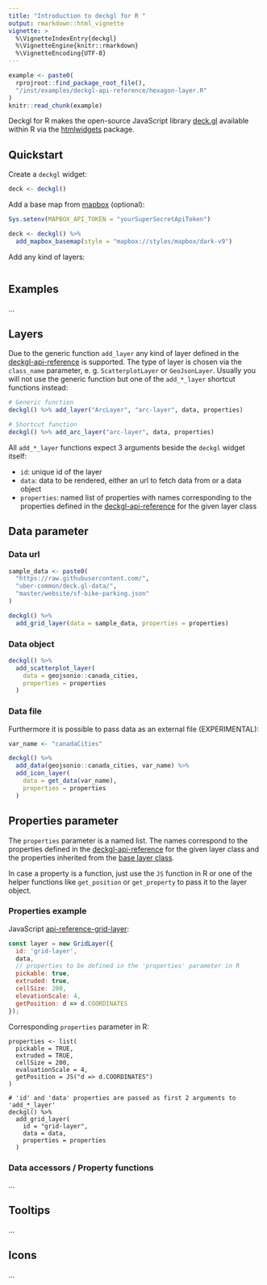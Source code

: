 ```yaml
---
title: "Introduction to deckgl for R "
output: rmarkdown::html_vignette
vignette: >
  %\VignetteIndexEntry{deckgl}
  %\VignetteEngine{knitr::rmarkdown}
  %\VignetteEncoding{UTF-8}
---
```


```r
example <- paste0(
  rprojroot::find_package_root_file(),
  "/inst/examples/deckgl-api-reference/hexagon-layer.R"
)
knitr::read_chunk(example)
```

Deckgl for R makes the open-source JavaScript library [deck.gl](https://deck.gl/) available within R via the [htmlwidgets](https://www.htmlwidgets.org/) package. 

## Quickstart

Create a `deckgl` widget:

```r
deck <- deckgl()
```

Add a base map from [mapbox](https://www.mapbox.com/) (optional):

```r
Sys.setenv(MAPBOX_API_TOKEN = "yourSuperSecretApiToken")

deck <- deckgl() %>%
  add_mapbox_basemap(style = "mapbox://styles/mapbox/dark-v9")
```

Add any kind of layers:

```r
```

## Examples

...

## Layers

Due to the generic function `add_layer` any kind of layer defined in the [deckgl-api-reference](https://deck.gl/#/documentation/deckgl-api-reference) is supported. The type of layer is chosen via the `class_name` parameter, e. g. `ScatterplotLayer` or `GeoJsonLayer`. Usually you will not use the generic function but one of the `add_*_layer` shortcut functions instead:

```r
# Generic function
deckgl() %>% add_layer("ArcLayer", "arc-layer", data, properties)

# Shortcut function
deckgl() %>% add_arc_layer("arc-layer", data, properties)
```

All `add_*_layer` functions expect 3 arguments beside the `deckgl` widget itself: 

* `id`: unique id of the layer
* `data`: data to be rendered, either an url to fetch data from or a data object
* `properties`: named list of properties with names corresponding to the properties defined in the [deckgl-api-reference](http://deck.gl/#/documentation/deckgl-api-reference/) for the given layer class

## Data parameter

### Data url

```r
sample_data <- paste0(
  "https://raw.githubusercontent.com/",
  "uber-common/deck.gl-data/",
  "master/website/sf-bike-parking.json"
)

deckgl() %>%
  add_grid_layer(data = sample_data, properties = properties)
```

### Data object

```r
deckgl() %>%
  add_scatterplot_layer(
    data = geojsonio::canada_cities,
    properties = properties
  )
```

### Data file

Furthermore it is possible to pass data as an external file (EXPERIMENTAL):

```r
var_name <- "canadaCities"

deckgl() %>%
  add_data(geojsonio::canada_cities, var_name) %>%
  add_icon_layer(
    data = get_data(var_name),
    properties = properties
  )
```

## Properties parameter

The `properties` parameter is a named list. The names correspond to the properties defined
in the [deckgl-api-reference](http://deck.gl/#/documentation/deckgl-api-reference/) for the given layer class and the properties inherited from the [base layer class](http://deck.gl/#/documentation/deckgl-api-reference/layers/layer). 

In case a property is a function, just use the `JS` function in R or one of the helper functions like `get_position` or `get_property` to pass it to the layer object.

### Properties example

JavaScript [api-reference-grid-layer](http://deck.gl/#/documentation/deckgl-api-reference/layers/grid-layer):

```javascript
const layer = new GridLayer({
  id: 'grid-layer',
  data,
  // properties to be defined in the 'properties' parameter in R
  pickable: true,
  extruded: true,
  cellSize: 200,
  elevationScale: 4,
  getPosition: d => d.COORDINATES
});
```

Corresponding `properties` parameter in R:

```r-properties
properties <- list(
  pickable = TRUE,
  extruded = TRUE,
  cellSize = 200,
  evaluationScale = 4,
  getPosition = JS("d => d.COORDINATES")
)

# 'id' and 'data' properties are passed as first 2 arguments to 'add_*_layer'
deckgl() %>%
  add_grid_layer(
    id = "grid-layer",
    data = data,
    properties = properties
  )
```

### Data accessors / Property functions

...

## Tooltips

...

## Icons

...

